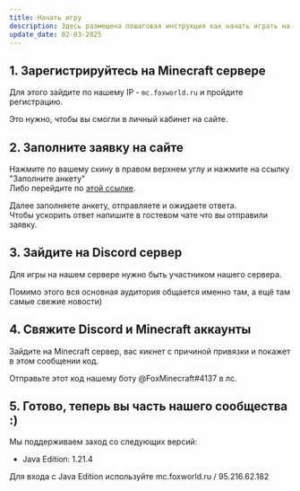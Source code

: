 ```yaml
---
title: Начать игру
description: Здесь размещена пошаговая инструкция как начать играть на нашем сервере.
update_date: 02-03-2025
---
```

## 1. Зарегистрируйтесь на Minecraft сервере
Для этого зайдите по нашему IP - `mc.foxworld.ru` и пройдите регистрацию.

Это нужно, чтобы вы смогли в личный кабинет на сайте.
## 2. Заполните заявку на сайте
Нажмите по вашему скину в правом верхнем углу и нажмите на ссылку "Заполните анкету"
<br/>Либо перейдите по [этой ссылке](https://foxworld.ru/access).

Далее заполняете анкету, отправляете и ожидаете ответа.
<br/>Чтобы ускорить ответ напишите в гостевом чате что вы отправили заявку.
## 3. Зайдите на Discord сервер
Для игры на нашем сервере нужно быть участником нашего сервера.

Помимо этого вся основная аудитория общается именно там, а ещё там самые свежие новости)
## 4. Свяжите Discord и Minecraft аккаунты
Зайдите на Minecraft сервер, вас кикнет с причиной привязки и покажет в этом сообщении код.

Отправьте этот код нашему боту @FoxMinecraft#4137 в лс.
## 5. Готово, теперь вы часть нашего сообщества :)
Мы поддерживаем заход со следующих версий:
* Java Edition: 1.21.4

Для входа с Java Edition используйте mc.foxworld.ru / 95.216.62.182
